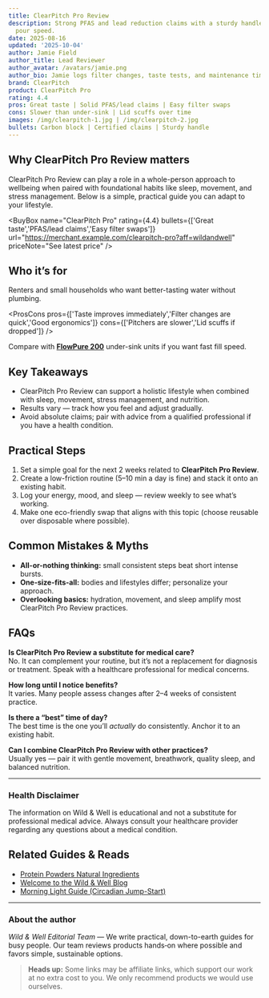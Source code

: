 ```yaml
---
title: ClearPitch Pro Review
description: Strong PFAS and lead reduction claims with a sturdy handle and better-than-average
  pour speed.
date: 2025-08-16
updated: '2025-10-04'
author: Jamie Field
author_title: Lead Reviewer
author_avatar: /avatars/jamie.png
author_bio: Jamie logs filter changes, taste tests, and maintenance time costs.
brand: ClearPitch
product: ClearPitch Pro
rating: 4.4
pros: Great taste | Solid PFAS/lead claims | Easy filter swaps
cons: Slower than under-sink | Lid scuffs over time
images: /img/clearpitch-1.jpg | /img/clearpitch-2.jpg
bullets: Carbon block | Certified claims | Sturdy handle
---
```


## Why ClearPitch Pro Review matters
ClearPitch Pro Review can play a role in a whole-person approach to wellbeing when paired with foundational habits like sleep, movement, and stress management. Below is a simple, practical guide you can adapt to your lifestyle.

<Disclosure />

<BuyBox
  name="ClearPitch Pro"
  rating={4.4}
  bullets={['Great taste','PFAS/lead claims','Easy filter swaps']}
  url="https://merchant.example.com/clearpitch-pro?aff=wildandwell"
  priceNote="See latest price"
/>

## Who it’s for
Renters and small households who want better-tasting water without plumbing.

<ProsCons
  pros={['Taste improves immediately','Filter changes are quick','Good ergonomics']}
  cons={['Pitchers are slower','Lid scuffs if dropped']}
/>

Compare with **[FlowPure 200](/guides/water-filters-apartments)** under-sink units if you want fast fill speed.

## Key Takeaways
- ClearPitch Pro Review can support a holistic lifestyle when combined with sleep, movement, stress management, and nutrition.
- Results vary — track how you feel and adjust gradually.
- Avoid absolute claims; pair with advice from a qualified professional if you have a health condition.


## Practical Steps
1. Set a simple goal for the next 2 weeks related to **ClearPitch Pro Review**.
2. Create a low-friction routine (5–10 min a day is fine) and stack it onto an existing habit.
3. Log your energy, mood, and sleep — review weekly to see what’s working.
4. Make one eco-friendly swap that aligns with this topic (choose reusable over disposable where possible).


## Common Mistakes & Myths
- **All-or-nothing thinking:** small consistent steps beat short intense bursts.
- **One-size-fits-all:** bodies and lifestyles differ; personalize your approach.
- **Overlooking basics:** hydration, movement, and sleep amplify most ClearPitch Pro Review practices.


## FAQs
**Is ClearPitch Pro Review a substitute for medical care?**  
No. It can complement your routine, but it’s not a replacement for diagnosis or treatment. Speak with a healthcare professional for medical concerns.

**How long until I notice benefits?**  
It varies. Many people assess changes after 2–4 weeks of consistent practice.

**Is there a “best” time of day?**  
The best time is the one you’ll *actually* do consistently. Anchor it to an existing habit.

**Can I combine ClearPitch Pro Review with other practices?**  
Usually yes — pair it with gentle movement, breathwork, quality sleep, and balanced nutrition.


---

### Health Disclaimer
The information on Wild & Well is educational and not a substitute for professional medical advice. Always consult your healthcare provider regarding any questions about a medical condition.


## Related Guides & Reads
- [Protein Powders Natural Ingredients](../guides/protein-powders-natural-ingredients.md)
- [Welcome to the Wild & Well Blog](../blog/welcome.md)
- [Morning Light Guide (Circadian Jump-Start)](../posts/sleep-morning-light-guide.md)

---

### About the author
*Wild & Well Editorial Team* — We write practical, down-to-earth guides for busy people. Our team reviews products hands‑on where possible and favors simple, sustainable options.

> **Heads up:** Some links may be affiliate links, which support our work at no extra cost to you. We only recommend products we would use ourselves.
